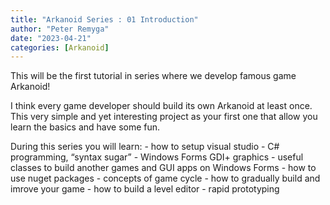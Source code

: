 ```yaml
---
title: "Arkanoid Series : 01 Introduction"
author: "Peter Remyga"
date: "2023-04-21"
categories: [Arkanoid]
---
```


This will be the first tutorial in series where we develop famous game Arkanoid!

I think every game developer should build its own Arkanoid at least once.
This very simple and yet interesting project as your first one that allow you learn the basics and have some fun.

During this series you will learn:
 - how to setup visual studio
 - C# programming, "syntax sugar"
 - Windows Forms GDI+ graphics
 - useful classes to build another games and GUI apps on Windows Forms
 - how to use nuget packages
 - concepts of game cycle 
 - how to gradually build and imrove your game
 - how to build a level editor
 - rapid prototyping


